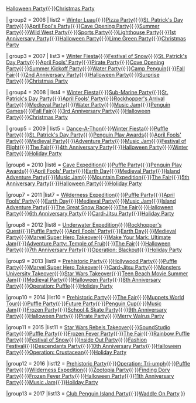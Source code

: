 {{Navbox

| name  = Party
| title = Parties of ''Club Penguin'' <small>([[Template:Events|Click here to see events]])</small>
| group1 = 2005
| list1  = [[Beta Test Party]]{{·}}[[Halloween Party 2005|Halloween Party]]{{·}}[[Christmas Party 2005|Christmas Party]]

| group2 = 2006
| list2  = [[Winter Luau]]{{·}}[[Pizza Party]]{{·}}[[St. Patrick's Day Party 2006|St. Patrick's Day Party]]{{·}}[[April Fool's Party 2006|April Fool's Party]]{{·}}[[Cave Opening Party]]{{·}}[[Summer Party 2006|Summer Party]]{{·}}[[Wild West Party]]{{·}}[[Sports Party]]{{·}}[[Lighthouse Party]]{{·}}[[1st Anniversary Party]]{{·}}[[Halloween Party 2006|Halloween Party]]{{·}}[[Lime Green Party]]{{·}}[[Christmas Party 2006|Christmas Party]]

| group3 = 2007
| list3  = [[Winter Fiesta 2007|Winter Fiesta]]{{·}}[[Festival of Snow 2007|Festival of Snow]]{{·}}[[St. Patrick's Day Party 2007|St. Patrick's Day Party]]{{·}}[[April Fools' Party 2007|April Fools' Party]]{{·}}[[Pirate Party 2007|Pirate Party]]{{·}}[[Cove Opening Party]]{{·}}[[Summer Kickoff Party]]{{·}}[[Water Party 2007|Water Party]]{{·}}[[Camp Penguin]]{{·}}[[Fall Fair 2007|Fall Fair]]{{·}}[[2nd Anniversary Party]]{{·}}[[Halloween Party 2007|Halloween Party]]{{·}}[[Surprise Party]]{{·}}[[Christmas Party 2007|Christmas Party]]

| group4 = 2008
| list4  = [[Winter Fiesta 2008|Winter Fiesta]]{{·}}[[Sub-Marine Party]]{{·}}[[St. Patrick's Day Party 2008|St. Patrick's Day Party]]{{·}}[[April Fools' Party 2008|April Fools' Party]]{{·}}[[Rockhopper's Arrival Party]]{{·}}[[Medieval Party 2008|Medieval Party]]{{·}}[[Water Party 2008|Water Party]]{{·}}[[Music Jam 2008|Music Jam]]{{·}}[[Penguin Games]]{{·}}[[Fall Fair 2008|Fall Fair]]{{·}}[[3rd Anniversary Party]]{{·}}[[Halloween Party 2008|Halloween Party]]{{·}}[[Christmas Party 2008|Christmas Party]]

| group5 = 2009
| list5  = [[Dance-A-Thon]]{{·}}[[Winter Fiesta 2009|Winter Fiesta]]{{·}}[[Puffle Party 2009|Puffle Party]]{{·}}[[St. Patrick's Day Party 2009|St. Patrick's Day Party]]{{·}}[[Penguin Play Awards 2009|Penguin Play Awards]]{{·}}[[April Fools' Party 2009|April Fools' Party]]{{·}}[[Medieval Party 2009|Medieval Party]]{{·}}[[Adventure Party 2009|Adventure Party]]{{·}}[[Music Jam 2009|Music Jam]]{{·}}[[Festival of Flight]]{{·}}[[The Fair 2009|The Fair]]{{·}}[[4th Anniversary Party]]{{·}}[[Halloween Party 2009|Halloween Party]]{{·}}[[Winter Party]]{{·}}[[Holiday Party 2009|Holiday Party]]

|group6 = 2010
|list6  = [[Cave Expedition]]{{·}}[[Puffle Party 2010|Puffle Party]]{{·}}[[Penguin Play Awards 2010|Penguin Play Awards]]{{·}}[[April Fools' Party 2010|April Fools' Party]]{{·}}[[Earth Day 2010|Earth Day]]{{·}}[[Medieval Party 2010|Medieval Party]]{{·}}[[Island Adventure Party 2010|Island Adventure Party]]{{·}}[[Music Jam 2010|Music Jam]]{{·}}[[Mountain Expedition]]{{·}}[[The Fair 2010|The Fair]]{{·}}[[5th Anniversary Party]]{{·}}[[Halloween Party 2010|Halloween Party]]{{·}}[[Holiday Party 2010|Holiday Party]]

|group7 = 2011
|list7 = [[Wilderness Expedition 2011|Wilderness Expedition]]{{·}}[[Puffle Party 2011|Puffle Party]]{{·}}[[April Fools' Party 2011|April Fools' Party]]{{·}}[[Earth Day 2011|Earth Day]]{{·}}[[Medieval Party 2011|Medieval Party]]{{·}}[[Music Jam 2011|Music Jam]]{{·}}[[Island Adventure Party 2011|Island Adventure Party]]{{·}}[[The Great Snow Race]]{{·}}[[The Fair 2011|The Fair]]{{·}}[[Halloween Party 2011|Halloween Party]]{{·}}[[6th Anniversary Party]]{{·}}[[Card-Jitsu Party 2011|Card-Jitsu Party‎]]{{·}}[[Holiday Party 2011|Holiday Party‎]]

|group8 = 2012
|list8 = [[Underwater Expedition]]{{·}}[[Rockhopper's Quest]]{{·}}[[Puffle Party 2012|Puffle Party]]{{·}}[[April Fools' Party 2012|April Fools' Party]]{{·}}[[Earth Day 2012|Earth Day]]{{·}}[[Medieval Party 2012|Medieval Party]]{{·}}[[Marvel Super Hero Takeover 2012|Marvel Super Hero Takeover]]{{·}}[[Make Your Mark: Ultimate Jam]]{{·}}[[Adventure Party: Temple of Fruit]]{{·}}[[The Fair 2012|The Fair]]{{·}}[[Halloween Party 2012|Halloween Party]]{{·}}[[7th Anniversary Party]]{{·}}[[Operation: Blackout]]{{·}}[[Holiday Party 2012|Holiday Party]]

|group9 = 2013
|list9 = [[Prehistoric Party 2013|Prehistoric Party]]{{·}}[[Hollywood Party]]{{·}}[[Puffle Party 2013|Puffle Party]]{{·}}[[Marvel Super Hero Takeover 2013|Marvel Super Hero Takeover]]{{·}}[[Card-Jitsu Party 2013|Card-Jitsu Party]]{{·}}[[Monsters University Takeover]]{{·}}[[Star Wars Takeover]]{{·}}[[Teen Beach Movie Summer Jam]]{{·}}[[Medieval Party 2013|Medieval Party]]{{·}}[[Halloween Party 2013|Halloween Party]]{{·}}[[8th Anniversary Party]]{{·}}[[Operation: Puffle]]{{·}}[[Holiday Party 2013|Holiday Party]]

|group10 = 2014
|list10 = [[Prehistoric Party 2014|Prehistoric Party]]{{·}}[[The Fair 2014|The Fair]]{{·}}[[Muppets World Tour]]{{·}}[[Puffle Party 2014|Puffle Party]]{{·}}[[Future Party|Future Party]]{{·}}[[Penguin Cup]]{{·}}[[Music Jam 2014|Music Jam]]{{·}}[[Frozen Party]]{{·}}[[School & Skate Party]]{{·}}[[9th Anniversary Party]]{{·}}[[Halloween Party 2014|Halloween Party]]{{·}}[[Pirate Party 2014|Pirate Party]]{{·}}[[Merry Walrus Party]]

|group11 = 2015
|list11 = [[Star Wars Rebels Takeover]]{{·}}[[SoundStudio Party]]{{·}}[[Puffle Party 2015|Puffle Party]]{{·}}[[Frozen Fever Party 2015|Frozen Fever Party]]{{·}}[[The Fair 2015|The Fair]]{{·}}[[Rainbow Puffle Party]]{{·}}[[Festival of Snow 2015|Festival of Snow]]{{·}}[[Inside Out Party]]{{·}}[[Fashion Festival]]{{·}}[[Descendants Party]]{{·}}[[10th Anniversary Party]]{{·}}[[Halloween Party 2015|Halloween Party]]{{·}}[[Operation: Crustacean]]{{·}}[[Holiday Party 2015|Holiday Party]]

|group12 = 2016
|list12 = [[Prehistoric Party 2016|Prehistoric Party]]{{·}}[[Operation: Tri-umph]]{{·}}[[Puffle Party 2016|Puffle Party]]{{·}}[[Wilderness Expedition 2016|Wilderness Expedition]]{{·}}[[Zootopia Party]]{{·}}[[Finding Dory Party]]{{·}}[[Frozen Fever Party 2016|Frozen Fever Party]]{{·}}[[Halloween Party 2016|Halloween Party]]{{·}}[[11th Anniversary Party]]{{·}}[[Music Jam 2016|Music Jam]]{{·}}[[Holiday Party 2016|Holiday Party]]

|group13 = 2017
|list13 = [[Club Penguin Island Party]]{{·}}[[Waddle On Party]]
}}
